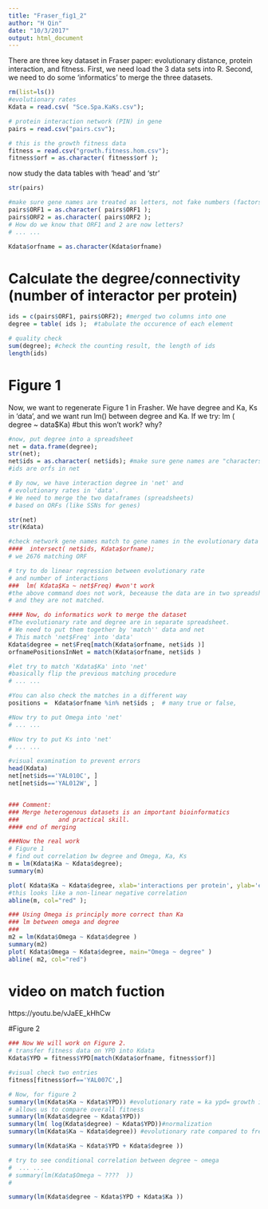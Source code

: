 ```yaml
---
title: "Fraser_fig1_2"
author: "H Qin"
date: "10/3/2017"
output: html_document
---
```


There are three key dataset in Fraser paper: evolutionary distance, protein interaction, and fitness. First, we need load the 3 data sets into R. Second, we need to do some 'informatics' to merge the three datasets. 

```r
rm(list=ls())
#evolutionary rates
Kdata = read.csv( "Sce.Spa.KaKs.csv");

# protein interaction network (PIN) in gene
pairs = read.csv("pairs.csv");

# this is the growth fitness data
fitness = read.csv("growth.fitness.hom.csv");
fitness$orf = as.character( fitness$orf ); 
```

now study the data tables with 'head' and 'str'

```r
str(pairs)

#make sure gene names are treated as letters, not fake numbers (factors)
pairs$ORF1 = as.character( pairs$ORF1 ); 
pairs$ORF2 = as.character( pairs$ORF2 );
# How do we know that ORF1 and 2 are now letters? 
# ... ... 

Kdata$orfname = as.character(Kdata$orfname)

```

# Calculate the degree/connectivity (number of interactor per protein) 
```r
ids = c(pairs$ORF1, pairs$ORF2); #merged two columns into one
degree = table( ids );  #tabulate the occurence of each element

# quality check
sum(degree); #check the counting result, the length of ids
length(ids)
```

# Figure 1
Now, we want to regenerate Figure 1 in Frasher. We have degree and Ka, Ks in 'data', and we want  run lm() between degree and Ka. If we try: 
lm ( degree ~ data$Ka) #but this won't work? why?
 
```r
#now, put degree into a spreadsheet
net = data.frame(degree);
str(net);
net$ids = as.character( net$ids); #make sure gene names are "characters"
#ids are orfs in net

# By now, we have interaction degree in 'net' and 
# evolutionary rates in 'data'. 
# We need to merge the two dataframes (spreadsheets)
# based on ORFs (like SSNs for genes)

str(net)
str(Kdata)

#check network gene names match to gene names in the evolutionary data
####  intersect( net$ids, Kdata$orfname);
# we 2676 matching ORF

# try to do linear regression between evolutionary rate
# and number of interactions
###  lm( Kdata$Ka ~ net$Freq) #won't work
#the above command does not work, beceause the data are in two spreadsheets
# and they are not matched. 

#### Now, do informatics work to merge the dataset
#The evolutionary rate and degree are in separate spreadsheet. 
# We need to put them together by 'match'' data and net
# This match 'net$Freq' into 'data'
Kdata$degree = net$Freq[match(Kdata$orfname, net$ids )]
orfnamePositionsInNet = match(Kdata$orfname, net$ids )

#let try to match 'Kdata$Ka' into 'net'
#basically flip the previous matching procedure
# ... ... 

#You can also check the matches in a different way
positions =  Kdata$orfname %in% net$ids ;  # many true or false, 

#Now try to put Omega into 'net'
# ... ... 

#Now try to put Ks into 'net'
# ... ... 

#visual examination to prevent errors
head(Kdata)
net[net$ids=='YAL010C', ]
net[net$ids=='YAL012W', ]


### Comment: 
### Merge heterogenous datasets is an important bioinformatics
###           and practical skill. 
#### end of merging

###Now the real work 
# Figure 1
# find out correlation bw degree and Omega, Ka, Ks
m = lm(Kdata$Ka ~ Kdata$degree);
summary(m)

plot( Kdata$Ka ~ Kdata$degree, xlab='interactions per protein', ylab='evolutionary rate'); #this is figure 1
#this looks like a non-linear negative correlation
abline(m, col="red" );

### Using Omega is principly more correct than Ka
### lm between omega and degree
###
m2 = lm(Kdata$Omega ~ Kdata$degree )
summary(m2)
plot( Kdata$Omega ~ Kdata$degree, main="Omega ~ degree" )
abline( m2, col="red")


```


# video on match fuction
 https://youtu.be/vJaEE_kHhCw

#Figure 2

```r
### Now We will work on Figure 2. 
# transfer fitness data on YPD into Kdata
Kdata$YPD = fitness$YPD[match(Kdata$orfname, fitness$orf)] 

#visual check two entries
fitness[fitness$orf=='YAL007C',]

# Now, for figure 2
summary(lm(Kdata$Ka ~ Kdata$YPD)) #evolutionary rate = ka ypd= growth in rich media)
# allows us to compare overall fitness
summary(lm(Kdata$degree ~ Kdata$YPD))
summary(lm( log(Kdata$degree) ~ Kdata$YPD))#normalization
summary(lm(Kdata$Ka ~ Kdata$degree)) #evolutionary rate compared to frequency of interactions

summary(lm(Kdata$Ka ~ Kdata$YPD + Kdata$degree ))

# try to see conditional correlation between degree ~ omega
#  ... ... 
# summary(lm(Kdata$Omega ~ ????  ))
#

summary(lm(Kdata$degree ~ Kdata$YPD + Kdata$Ka ))



```


